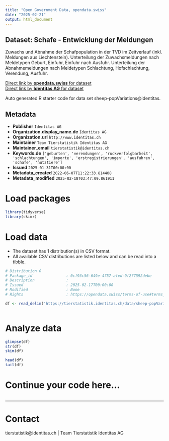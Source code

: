 ```yaml
---
title: "Open Government Data, opendata.swiss"
date: "2025-02-21"
output: html_document
---
```


## Dataset: Schafe - Entwicklung der Meldungen

Zuwachs und Abnahme der Schafpopulation in der TVD im Zeitverlauf (inkl. Meldungen aus Liechtenstein). Unterteilung der Zuwachsmeldungen nach Meldetypen Geburt, Einfuhr, Einfuhr nach Ausfuhr. Unterteilung der Abnahmemeldungen nach Meldetypen Schlachtung, Hofschlachtung, Verendung, Ausfuhr.

[Direct link by **opendata.swiss** for dataset](https://opendata.swiss/de/dataset/schafe-entwicklung-der-meldungen)<br>
[Direct link by **Identitas AG** for dataset](https://tierstatistik.identitas.ch/)

Auto generated R starter code for data set sheep-popVariations@identitas.

## Metadata

- **Publisher** `Identitas AG`
- **Organization.display_name.de** `Identitas AG`
- **Organization.url** `http://www.identitas.ch`
- **Maintainer** `Team Tierstatistik Identitas AG`
- **Maintainer_email** `tierstatistik@identitas.ch`
- **Keywords.de** `['geburten', 'verendungen', 'ruckverfolgbarkeit', 'schlachtungen', 'importe', 'erstregistrierungen', 'ausfuhren', 'schafe', 'nutztiere']`
- **Issued** `2025-01-31T00:00:00`
- **Metadata_created** `2022-06-07T11:22:33.814408`
- **Metadata_modified** `2025-02-18T03:47:09.861911`


# Load packages

```r

library(tidyverse)
library(skimr)

```

# Load data

-   The dataset has 1 distribution(s) in CSV format.
-   All available CSV distributions are listed below and can be read into a tibble.

```r

# Distribution 0
# Package_id               : 0cf93c56-649e-4757-afed-9f277592debe
# Description              : 
# Issued                   : 2025-02-17T00:00:00
# Modified                 : None
# Rights                   : https://opendata.swiss/terms-of-use#terms_by

df <- read_delim('https://tierstatistik.identitas.ch/data/sheep-popVariations.csv')



```

# Analyze data

```r

glimpse(df)
str(df)
skim(df)

head(df)
tail(df)

```

# Continue your code here...

```r

```

------------------------------------------------------------------------

# Contact

tierstatistik@identitas.ch | Team Tierstatistik Identitas AG
